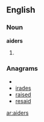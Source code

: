 ==English==
===Noun===
'''aiders'''

#{{plural of|[[aider]]}}

===Anagrams===
* {{alphagram|adeirs}}
* [[irades#English|irades]]
* [[raised#English|raised]]
* [[resaid#English|resaid]]


[[ar:aiders]]